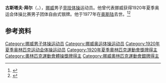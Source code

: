 {{NoteTA|G1=Sports}}
'''古斯塔夫·拜尔'''（{{lang-no|Gustav Bayer}}，{{bd|1895年|3月23日|1977年|9月5日}}），[[挪威|挪威]]男子[[竞技体操|竞技体操]]运动员。他曾代表挪威获得1920年夏季奥运会体操比赛男子团体自由式银牌。他于1977年在[[奥斯陆|奥斯陆]]去世。<ref>{{Cite web|title=Gustav BAYER|url=https://www.olympic.org/gustav-bayer|accessdate=2021-03-30|work=International Olympic Committee|archive-date=2017-11-15|archive-url=https://web.archive.org/web/20171115221606/https://www.olympic.org/Gustav-Bayer|dead-url=no}}</ref><ref>{{cite web|url=https://www.olympedia.org/athletes/30768|title=Gustav Bayer|work=Olympedia|accessdate=2021-03-31|archive-date=2021-06-04|archive-url=https://web.archive.org/web/20210604075833/https://www.olympedia.org/athletes/30768|dead-url=no}}</ref>

== 参考资料 ==
{{reflist}}

{{Authority control}}
{{DEFAULTSORT:Bayer, Gustav}}
[[Category:挪威男子体操运动员|Category:挪威男子体操运动员]]
[[Category:挪威奥运体操运动员|Category:挪威奥运体操运动员]]
[[Category:1920年夏季奥林匹克运动会体操运动员|Category:1920年夏季奥林匹克运动会体操运动员]]
[[Category:1920年夏季奧林匹克運動會獎牌得主|Category:1920年夏季奧林匹克運動會獎牌得主]]
[[Category:奧林匹克運動會體操獎牌得主|Category:奧林匹克運動會體操獎牌得主]]
[[Category:挪威奧林匹克運動會銀牌得主|Category:挪威奧林匹克運動會銀牌得主]]